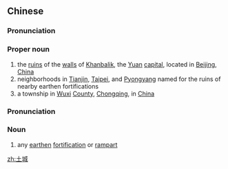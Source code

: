 ==Chinese==
{{zh-forms}}

===Pronunciation===
{{zh-pron
|m=Tǔchéng
|mn=Thô͘-siâⁿ
|cat=pn
}}

===Proper noun===
{{zh-proper noun}}
# the [[ruins]] of the [[wall]]s of [[Khanbalik]], the [[Yuan]] [[capital]], located in [[Beijing]], [[China]]
# neighborhoods in [[Tianjin]], [[Taipei]], and [[Pyongyang]] named for the ruins of nearby earthen fortifications
# a township in [[Wuxi]] [[county|County]], [[Chongqing]], in [[China]]

===Pronunciation===
{{zh-pron
|m=tǔchéng
|cat=pn
}}

===Noun===
{{zh-noun}}
# any [[earthen]] [[fortification]] or [[rampart]]

[[zh:土城]]